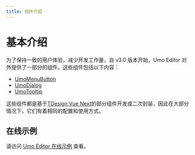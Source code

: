 ```yaml
---
title: 组件介绍
---
```


# 基本介绍

为了保持一致的用户体验，减少开发工作量，自 v3.0 版本开始，Umo Editor 对外提供了一部分的组件。这些组件包括以下内容：

- [UmoMenuButton](./components/menu-button)
- [UmoDialog](./components/dialog)
- [UmoTooltip](./components/tooltip)

这些组件都是基于[TDesign Vue Next](https://tdesign.tencent.com/vue-next/overview)的部分组件开发或二次封装，因此在大部分情况下，它们有着相同的配置和使用方式。

## 在线示例

请访问 [Umo Editor 在线示例](https://www.umodoc.com/demo?target=components) 查看。